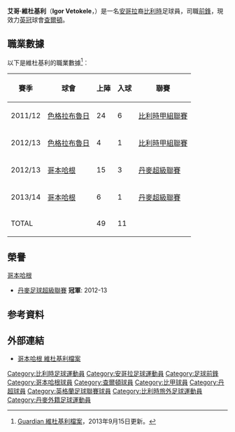 {{noteTA
|G1=uefa
|T= zh-hk:艾哥·維杜基利; zh-cn:伊戈尔·维托科勒
|1=zh-hk:艾哥·維杜基利; zh-cn:伊戈尔·维托科勒
|2=zh-hk:維杜基利; zh-cn:维托科勒
}}
{{Infobox Football biography 2
| playername          = 維杜基利<br />''Igor Vetokele''
| image               = [[File:Igor_Vetokele.JPG|240px]]
| dateofbirth         = {{birth date and age|1992|3|23}}
| cityofbirth         = [[奥斯滕德|奥斯滕德]] 
| countryofbirth      = [[比利時|比利時]] 
| height              = {{height|m=1.73}}
| position            = [[前鋒|前鋒]]
| currentclub         = [[查尔顿竞技足球俱乐部|-{zh-hans:查尔顿竞技; zh-hk:查爾頓;}-]]
| clubnumber          = 14
| years1              = 2010–2011
|clubs1 = [[KAA根特|KAA根特]]                            
|caps1 =  0         
|goals1 = 0
| years2              = 2011–2012
|clubs2 = [[色格拉布魯日皇家體育會|色格拉布魯日]] 
|caps2 = 28         
|goals2 = 7
| years3              = 2012–2014    
|clubs3 = [[哥本哈根足球會|哥本哈根]]             
|caps3 = 43    
|goals3 = 16
| years4              = 2014–
|clubs4 = [[查尔顿竞技足球俱乐部|查爾頓]]             
|caps4 = 33
|goals4 = 11
| nationalyears1      = 2009      
|nationalteam1 = 比利時U17                              
| nationalcaps1 =  8 
|nationalgoals1 = 3
| nationalyears2      = 2009–2010
|nationalteam2 = 比利時U18                              
| nationalcaps2 =  9 
|nationalgoals2 = 3
| nationalyears3      = 2010–2011
|nationalteam3 = 比利時U19                              
| nationalcaps3 = 17 
|nationalgoals3 = 2
| nationalyears4      = 2012–2013
|nationalteam4 = [[比利時21歲以下國家足球隊|比利時U21]] 
| nationalcaps4 = 14
|nationalgoals4 = 4
| nationalyears5 = 2014–     
| nationalteam5 = [[安哥拉國家足球隊|安哥拉]] 
| nationalcaps5 = 3 
| nationalgoals5 = 0
| pcupdate            = 2015年4月8日 (三) 16:23 (UTC)
| ntupdate            = 2015年4月8日 (三) 16:23 (UTC)
}}
'''艾哥·維杜基利'''（'''Igor Vetokele'''，{{bd|1992年|3月23日|}}）是一名[[安哥拉|安哥拉]]裔[[比利時|比利時]]足球員，司職[[前鋒|前鋒]]，現效力[[英冠|英冠]]球會[[查尔顿竞技足球俱乐部|查爾頓]]。

== 職業數據 ==
以下是維杜基利的職業數據<ref>[http://guardian.touch-line.com/?Lang=0&CTID=10&CPID=14&pStr=Player&PLID=228365&TEID=378 Guardian 維杜基利檔案{{en}}]，2013年9月15日更新。</ref>︰
{| class="wikitable"
|-
! 賽季 !! 球會 !! 上陣 !! 入球 !! 聯賽  
|-  
| 2011/12 || {{flagicon|Belgium}} [[色格拉布魯日皇家體育會|色格拉布魯日]] || {{0}}24 || {{0}}{{0}}6 || [[比利時足球甲級聯賽|比利時甲組聯賽]]
|-  
| 2012/13 || {{flagicon|Belgium}} [[色格拉布魯日皇家體育會|色格拉布魯日]] || {{0}}{{0}}4 || {{0}}{{0}}1 || [[比利時足球甲級聯賽|比利時甲組聯賽]]
|-  
| 2012/13 || {{flagicon|Denmark}} [[哥本哈根足球會|哥本哈根]] || {{0}}15 || {{0}}3 || [[丹麥超級聯賽|丹麥超級聯賽]]
|-  
| 2013/14 || {{flagicon|Denmark}} [[哥本哈根足球會|哥本哈根]] || {{0}}{{0}}6 || {{0}}1 || [[丹麥超級聯賽|丹麥超級聯賽]]
|-  
! colspan=2 |TOTAL  
! 49  
! 11  
!  
|}

== 榮譽 ==
;[[哥本哈根足球會|哥本哈根]]
* [[丹麥足球超級聯賽|丹麥足球超級聯賽]] '''冠軍''': 2012-13 


== 参考資料 ==
{{reflist}}

== 外部連結 ==
* [http://www.fck.dk/holdet/spillerprofil/?playerid=18102 哥本哈根 維杜基利檔案] {{da}}

{{DEFAULTSORT:Vetokele, Igor}}
[[Category:比利時足球運動員|Category:比利時足球運動員]]
[[Category:安哥拉足球運動員|Category:安哥拉足球運動員]] 
[[Category:足球前鋒|Category:足球前鋒]]
[[Category:哥本哈根球員|Category:哥本哈根球員]]
[[Category:查爾頓球員|Category:查爾頓球員]]
[[Category:比甲球員|Category:比甲球員]]
[[Category:丹超球員|Category:丹超球員]]
[[Category:英格蘭足球聯賽球員|Category:英格蘭足球聯賽球員]] 
[[Category:比利時旅外足球運動員|Category:比利時旅外足球運動員]]
[[Category:丹麥外籍足球運動員|Category:丹麥外籍足球運動員]]